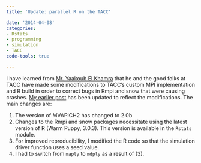 ```yaml
---
title: 'Update: parallel R on the TACC'

date: '2014-04-08'
categories:
- Rstats
- programming
- simulation
- TACC
code-tools: true

---
```


I have learned from [Mr. Yaakoub El Khamra](https://www.tacc.utexas.edu/staff/yaakoub-el-khamra) that he and the good folks at TACC have made some modifications to TACC's custom MPI implementation and R build in order to correct bugs in Rmpi and snow that were causing crashes. [My earlier post](/parallel-R-on-TACC) has been updated to reflect the modifications. The main changes are:

1. The version of MVAPICH2 has changed to 2.0b
2. Changes to the Rmpi and snow packages necessitate using the latest version of R (Warm Puppy, 3.0.3). This version is available in the `Rstats` module.
3. For improved reproducibility, I modified the R code so that the simulation driver function uses a seed value.
4. I had to switch from `maply` to `mdply` as a result of (3). 
